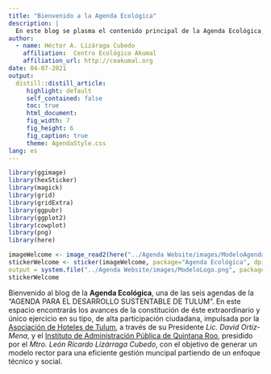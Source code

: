 ```yaml
---
title: "Bienvenido a la Agenda Ecológica"
description: |
  En este blog se plasma el contenido principal de la Agenda Ecológica, una de las sies agendas de la "Agenda para el Desarrollo Sustentable de Tulum".
author:
  - name: Héctor A. Lizáraga Cubedo
    affiliation:  Centro Ecológico Akumal
    affiliation_url: http://ceakumal.org
date: 04-07-2021
output:
  distill::distill_article:
     highlight: default
     self_contained: false
     toc: true
     html_document: 
     fig_width: 7
     fig_height: 6
     fig_caption: true
     theme: AgendaStyle.css
lang: es
---
```




```r

library(ggimage)
library(hexSticker)
library(magick)
library(grid)
library(gridExtra)
library(ggpubr)
library(ggplot2)
library(cowplot)
library(png)
library(here)

imageWelcome <- image_read2(here("../Agenda Website/images/ModeloAgenda2.png"))
stickerWelcome <- sticker(imageWelcome, package="Agenda Ecológica", dpi = 600, p_size=7.2,p_color = "#9db819",p_x = 1,p_y = 1.65, s_x=1, s_y=1, s_width=9, s_height =1, asp = .5, h_size = 3, h_color = "#9db819", h_fill = "#FFFFFF", 
output = system.file("../Agenda Website/images/ModeloLogo.png", package = "Agenda Ecológica"), bg = "transparent", url = "www.iapqroo.org.mx; https://www.ahtulum.com", u_size = 2.6)
stickerWelcome

```


 Bienvenido al blog de la **Agenda Ecológica**, una de las seis agendas de la  "AGENDA PARA EL DESARROLLO SUSTENTABLE DE TULUM". En este espacio encontrarás los avances de la constitución de éste extraordinario y único ejercicio en su tipo, de alta participación ciudadana, impulsada por la [Asociación de Hoteles de Tulum](https://www.ahtulum.com), a través de su Presidente _Lic. David Ortiz-Mena_, y el [Instituto de Administración Pública de Quintana Roo](https://www.iapqroo.org.mx), presidido por el _Mtro. León Ricardo Lizárraga Cubedo_,  con el objetivo de generar un modelo rector para una eficiente gestión muncipal partiendo de un enfoque técnico y social.





